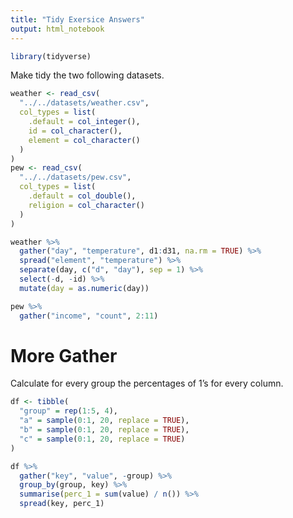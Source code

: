 ```yaml
---
title: "Tidy Exersice Answers"
output: html_notebook
---
```


```r
library(tidyverse)
```

Make tidy the two following datasets.

```r
weather <- read_csv(
  "../../datasets/weather.csv",
  col_types = list(
    .default = col_integer(),
    id = col_character(),
    element = col_character()
  )
)
pew <- read_csv(
  "../../datasets/pew.csv",
  col_types = list(
    .default = col_double(),
    religion = col_character()
  )
)
```

```r
weather %>%
  gather("day", "temperature", d1:d31, na.rm = TRUE) %>%
  spread("element", "temperature") %>%
  separate(day, c("d", "day"), sep = 1) %>%
  select(-d, -id) %>%
  mutate(day = as.numeric(day))
```

```r
pew %>%
  gather("income", "count", 2:11)
```

# More Gather

Calculate for every group the percentages of 1's for every column.

```r
df <- tibble(
  "group" = rep(1:5, 4),
  "a" = sample(0:1, 20, replace = TRUE),
  "b" = sample(0:1, 20, replace = TRUE),
  "c" = sample(0:1, 20, replace = TRUE)
)

df %>%
  gather("key", "value", -group) %>%
  group_by(group, key) %>%
  summarise(perc_1 = sum(value) / n()) %>%
  spread(key, perc_1)
```
